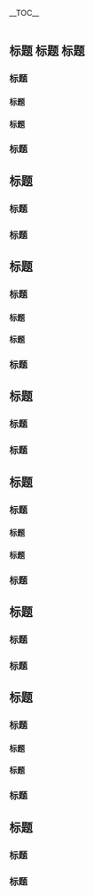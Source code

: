 <div style="position:{{#ifeq:{{{noflow}}}|1| |fixed}};{{{position|right}}}:0;bottom:0;max-height:{{{max-height|400px}}};max-width:{{{max-width|250px}}}; overflow:auto;{{{style|}}}">
{{{head|}}}
<div>__TOC__</div>
{{{bottom|}}}
</div>
<noinclude>
==标题 标题 标题==
===标题===
====标题====
====标题====
===标题===
==标题==
===标题===
===标题===
==标题==
===标题===
====标题====
====标题====
===标题===
==标题==
===标题===
===标题===
==标题==
===标题===
====标题====
====标题====
===标题===
==标题==
===标题===
===标题===
==标题==
===标题===
====标题====
====标题====
===标题===
==标题==
===标题===
===标题===
{{documentation}}